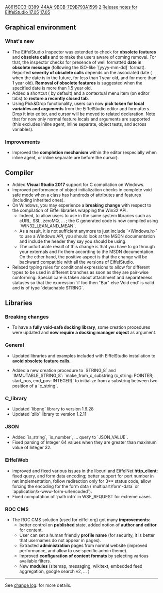 [[Property:uuid|A8615DC3-B389-44AA-9BCB-7E9B793A1599]]
[[Property:weight|2]]
[[Property:title|Release notes for EiffelStudio 17.05]]
[[Property:link_title|17.05]]
==Graphical environment==
===What's new===
* The EiffelStudio Inspector was extended to check for '''obsolete features''' and '''obsolete calls''' and to make the users aware of coming removal. For that, the inspector checks for presence of well formatted '''date in obsolete message''' (following the ISO-like `[yyyy-mm-dd]` format). Reported '''severity of obsolete calls''' depends on the associated date ({{Inline-Info|suggestion}} when the date is in the future, {{Inline-Warning|warning}} for less than 1 year old, and {{Inline-Error|error}} for more than 1 year old). '''Removal of obsolete features''' is suggested when the specified date is more than 1.5 year old.
* Added a shortcut ({{Key|Ctrl-Shift-T}} by default) and a contextual menu item (on editor tabs) to '''restore a recently closed tab'''.
* Using Pick&Drop functionality, users can now '''pick token for local variables and arguments''' from the EiffelStudio editor and formatters. Drop it into editor, and cursor will be moved to related declaration. Note that for now only normal feature locals and arguments are supported (this excludes inline agent, inline separate, object tests, and across variables).

===Improvements===
* Improved the '''completion mechanism''' within the editor (especially when inline agent, or inline separate are before the cursor).

==Compiler==
* Added '''Visual Studio 2017''' support for C compilation on Windows.
* Improved performance of object initialization checks in complete void safe mode when a class has hundreds of attributes and features (including inherited ones).
* On Windows, you may experience a '''breaking change''' with respect to the compilation of Eiffel libraries wrapping the Win32 API. 
** Indeed, to allow users to use in the same system libraries such as cURL, SSL, zeroMQ, ... ; the C generated code is now compiled using `WIN32_LEAN_AND_MEAN`.
** As a result, it is not sufficient anymore to just include `<Windows.h>` to use a Windows API, you should look at the MSDN documentation and include the header they say you should be using.
** The unfortunate result of this change is that you have to go through your externals and fix them according to the MSDN documentation. On the other hand, the positive aspect is that the change will be backward compatible with all the versions of EiffelStudio.
*Relaxed typing rules for conditional expressions to allow for different types to be used in different branches as soon as they are pair-wise conforming. Special care is taken about attachment and separateness statuses so that the expression `if foo then "Bar" else Void end` is valid and is of type `detachable STRING`.

==Libraries==

===Breaking changes===
* To have a '''fully void-safe docking library''', some creation procedures were updated and '''now require a docking manager object''' as argument.

===General===
*Updated libraries and examples included with EiffelStudio installation to '''avoid obsolete feature calls'''.

* Added a new creation procedure to `STRING_8` and `IMMUTABLE_STRING_8`: `make_from_c_substring (c_string: POINTER; start_pos, end_pos: INTEGER)` to initialize from a substring between two position of a `c_string`.

===C_library===
* Updated `libpng` library to version 1.6.28
* Updated `zlib` library to version 1.2.11 

===JSON===
* Added `is_string`, `is_number`, ... query to `JSON_VALUE`.
* Fixed parsing of Integer 64 values when they are greater than maximum value of Integer 32.

===EiffelWeb ===
* Improved and fixed various issues in the libcurl and EiffelNet '''http_client''': fixed query, and form data encoding; better support for port number in net implementation, follow redirection only for 3** status code, allow forcing the encoding for the form data (`multipart/form-data` or `application/x-www-form-urlencoded`).
* Fixed computation of `path info` in WSF_REQUEST for extreme cases.

===ROC CMS===
* The ROC CMS solution (used for eiffel.org) got many '''improvements''':
** better control on '''published''' state, added notion of '''author and editor''' for content.
** User can set a human friendly '''profile name''' (for security, it is better that usernames do not appear in pages).
** Extracted '''administration''' pages from normal website (improved performance, and allow to use specific admin theme).
** Improved '''configuration of content formats''' by selecting various available filters.
** New '''modules''' (sitemap, messaging, wikitext, embedded feed aggregation, google search v2, ... )

----

See [https://dev.eiffel.com/EiffelStudio_17.05_Releases change log]. for more details.